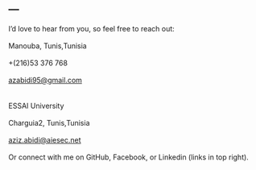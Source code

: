 ---
---

<link rel="stylesheet" href="styles.css" type="text/css">

I'd love to hear from you, so feel free to reach out:
<br>
<br>
Manouba, Tunis,Tunisia
<br>
<br>
+(216)53 376 768
<br>
<br>
<a href="mailto:azabidi95@gmail.com">azabidi95@gmail.com</a>
<br>
<br>
<br>
ESSAI University
<br>
<br>
Charguia2, Tunis,Tunisia
<br>
<br>
<a href="mailto:aziz.abidi@aiesec.net">aziz.abidi@aiesec.net</a>
<br>
<br>
Or connect with me on GitHub, Facebook, or Linkedin (links in top right).